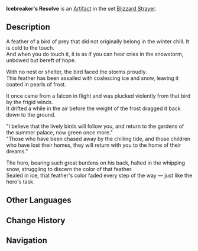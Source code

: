{{Artifact Infobox
|image = Item Icebreaker's Resolve.png
|set   = Blizzard Strayer
|piece = Plume of Death
}}
{{Description|A feather that exudes a chilly aura. One can almost feel the turbulent winds that brought it here, wailing over snow-covered plains and between frosty peaks.}}
'''Icebreaker's Resolve''' is an [[Artifact]] in the set [[Blizzard Strayer]].

==Description==
A feather of a bird of prey that did not originally belong in the winter chill. It is cold to the touch.<br />And when you do touch it, it is as if you can hear cries in the snowstorm, unbowed but bereft of hope.

With no nest or shelter, the bird faced the storms proudly.<br />This feather has been assailed with coalescing ice and snow, leaving it coated in pearls of frost.

It once came from a falcon in flight and was plucked violently from that bird by the frigid winds.<br />It drifted a while in the air before the weight of the frost dragged it back down to the ground.

"I believe that the lively birds will follow you, and return to the gardens of the summer palace, now green once more."<br />"Those who have been chased away by the chilling tide, and those children who have lost their homes, they will return with you to the home of their dreams."

The hero, bearing such great burdens on his back, halted in the whipping snow, struggling to discern the color of that feather.<br />Sealed in ice, that feather's color faded every step of the way — just like the hero's task.

==Other Languages==
{{Other Languages
|en      = Icebreaker's Resolve
|zhs     = 摧冰而行的执望
|zhs_rm  = Cuībīng Ér Xíng de Zhíwàng
|zht     = 摧冰而行的執望
|zht_rm  = Cuībīng Ér Xíng de Zhíwàng
|zh_tl   = 
|ja      = 氷を砕く執念
|ja_rm   = Koori wo Kudaku Shuunetsu
|ja_tl   = Ice-Breaking Tenacity
|ko      = 얼음을 깨며 나아가는 집념
|ko_rm   = 
|ko_tl   = 
|es      = Obstinación Perforahielos
|es_tl   = Icebreaking Obstinacy
|fr      = Résolution du Briseur de glace
|fr_tl   = Resolution of the Ice Breaker
|ru      = Решимость крушителя льда
|ru_tl   = 
|th      = Icebreaker's Resolve
|vi      = Chấp Niệm Phá Băng Mà Tiến Bước
|vi_tl   = 
|de      = Resolution des Schneestapfers
|de_tl   = Resolution of the Snowstumper
|id      = Icebreaker's Resolve
|pt      = Determinação do Quebrador de Gelo
|pt_tl   = 
}}

==Change History==
{{Change History|1.2}}

==Navigation==
{{Artifact Set Navbox|Blizzard Strayer}}